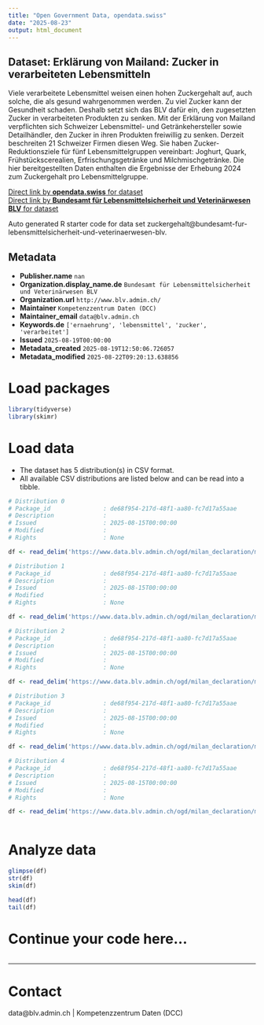 ```yaml
---
title: "Open Government Data, opendata.swiss"
date: "2025-08-23"
output: html_document
---
```


## Dataset: Erklärung von Mailand: Zucker in verarbeiteten Lebensmitteln

Viele verarbeitete Lebensmittel weisen einen hohen Zuckergehalt auf, auch solche, die als gesund wahrgenommen werden. Zu viel Zucker kann der Gesundheit schaden. Deshalb setzt sich das BLV dafür ein, den zugesetzten Zucker in verarbeiteten Produkten zu senken. 
Mit der Erklärung von Mailand verpflichten sich Schweizer Lebensmittel- und Getränkehersteller sowie Detailhändler, den Zucker in ihren Produkten freiwillig zu senken. Derzeit beschreiten 21 Schweizer Firmen diesen Weg. Sie haben Zucker-Reduktionsziele für fünf Lebensmittelgruppen vereinbart: Joghurt, Quark, Frühstückscerealien, Erfrischungsgetränke und Milchmischgetränke.
Die hier bereitgestellten Daten enthalten die Ergebnisse der Erhebung 2024 zum Zuckergehalt pro Lebensmittelgruppe.

[Direct link by **opendata.swiss** for dataset](https://opendata.swiss/de/dataset/erklarung-von-mailand-zucker-in-verarbeiteten-lebensmitteln)<br>
[Direct link by **Bundesamt für Lebensmittelsicherheit und Veterinärwesen BLV** for dataset](https://www.blv.admin.ch/blv/de/home/lebensmittel-und-ernaehrung/ernaehrung/produktzusammensetzung/zuckerreduktion.html)

Auto generated R starter code for data set zuckergehalt@bundesamt-fur-lebensmittelsicherheit-und-veterinaerwesen-blv.

## Metadata

- **Publisher.name** `nan`
- **Organization.display_name.de** `Bundesamt für Lebensmittelsicherheit und Veterinärwesen BLV`
- **Organization.url** `http://www.blv.admin.ch/`
- **Maintainer** `Kompetenzzentrum Daten (DCC)`
- **Maintainer_email** `data@blv.admin.ch`
- **Keywords.de** `['ernaehrung', 'lebensmittel', 'zucker', 'verarbeitet']`
- **Issued** `2025-08-19T00:00:00`
- **Metadata_created** `2025-08-19T12:50:06.726057`
- **Metadata_modified** `2025-08-22T09:20:13.638856`


# Load packages

```r

library(tidyverse)
library(skimr)

```

# Load data

-   The dataset has 5 distribution(s) in CSV format.
-   All available CSV distributions are listed below and can be read into a tibble.

```r

# Distribution 0
# Package_id               : de68f954-217d-48f1-aa80-fc7d17a55aae
# Description              : 
# Issued                   : 2025-08-15T00:00:00
# Modified                 : 
# Rights                   : None

df <- read_delim('https://www.data.blv.admin.ch/ogd/milan_declaration/milan-declaration-sugar-monitoring-2024-breakfast-cereals.csv')

# Distribution 1
# Package_id               : de68f954-217d-48f1-aa80-fc7d17a55aae
# Description              : 
# Issued                   : 2025-08-15T00:00:00
# Modified                 : 
# Rights                   : None

df <- read_delim('https://www.data.blv.admin.ch/ogd/milan_declaration/milan-declaration-sugar-monitoring-2024-dairy-drinks.csv')

# Distribution 2
# Package_id               : de68f954-217d-48f1-aa80-fc7d17a55aae
# Description              : 
# Issued                   : 2025-08-15T00:00:00
# Modified                 : 
# Rights                   : None

df <- read_delim('https://www.data.blv.admin.ch/ogd/milan_declaration/milan-declaration-sugar-monitoring-2024-quark.csv')

# Distribution 3
# Package_id               : de68f954-217d-48f1-aa80-fc7d17a55aae
# Description              : 
# Issued                   : 2025-08-15T00:00:00
# Modified                 : 
# Rights                   : None

df <- read_delim('https://www.data.blv.admin.ch/ogd/milan_declaration/milan-declaration-sugar-monitoring-2024-soft-drinks.csv')

# Distribution 4
# Package_id               : de68f954-217d-48f1-aa80-fc7d17a55aae
# Description              : 
# Issued                   : 2025-08-15T00:00:00
# Modified                 : 
# Rights                   : None

df <- read_delim('https://www.data.blv.admin.ch/ogd/milan_declaration/milan-declaration-sugar-monitoring-2024-yoghurt.csv')



```

# Analyze data

```r

glimpse(df)
str(df)
skim(df)

head(df)
tail(df)

```

# Continue your code here...

```r

```

------------------------------------------------------------------------

# Contact

data@blv.admin.ch | Kompetenzzentrum Daten (DCC)
